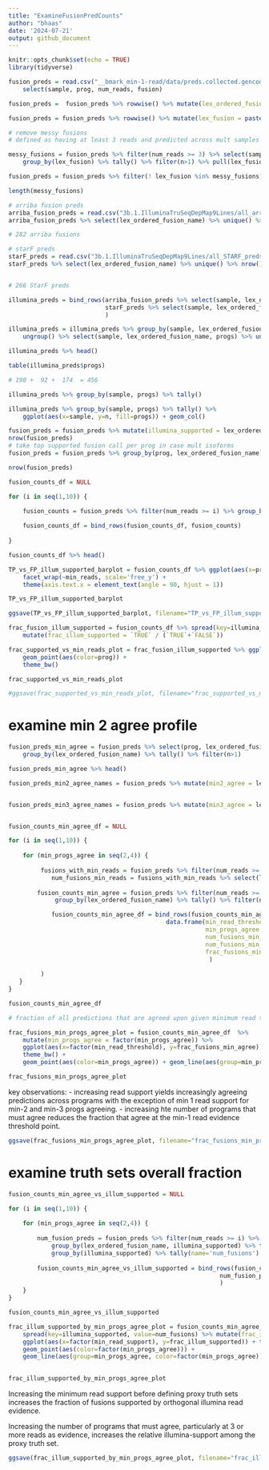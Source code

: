 ```yaml
---
title: "ExamineFusionPredCounts"
author: "bhaas"
date: '2024-07-21'
output: github_document
---
```


```r
knitr::opts_chunk$set(echo = TRUE)
library(tidyverse)
```


```r

fusion_preds = read.csv("__bmark_min-1-read/data/preds.collected.gencode_mapped.wAnnot.gz", header=T, sep="\t") %>% 
    select(sample, prog, num_reads, fusion)

fusion_preds =  fusion_preds %>% rowwise() %>% mutate(lex_ordered_fusion_name = paste0(sample, "|", paste0(collapse="--", sort(str_split(fusion, "--")[[1]])))) 

```


```r

fusion_preds = fusion_preds %>% rowwise() %>% mutate(lex_fusion = paste0(collapse="--", sort(str_split(fusion, "--")[[1]])))

```


```r

# remove messy fusions
# defined as having at least 3 reads and predicted across mult samples

messy_fusions = fusion_preds %>% filter(num_reads >= 3) %>% select(sample, lex_fusion) %>% unique() %>%
    group_by(lex_fusion) %>% tally() %>% filter(n>1) %>% pull(lex_fusion)

fusion_preds = fusion_preds %>% filter(! lex_fusion %in% messy_fusions)    

length(messy_fusions)

```





```r
# arriba fusion preds
arriba_fusion_preds = read.csv("3b.1.IlluminaTruSeqDepMap9Lines/all_arriba_high_preds.tsv", sep="\t", header=T, stringsAsFactors = F)
arriba_fusion_preds %>% select(lex_ordered_fusion_name) %>% unique() %>% nrow()

# 282 arriba fusions
```


```r
# starF preds
starF_preds = read.csv("3b.1.IlluminaTruSeqDepMap9Lines/all_STARF_preds.tsv", sep="\t", header=T, stringsAsFactors = F)
starF_preds %>% select(lex_ordered_fusion_name) %>% unique() %>% nrow()


# 266 StarF preds

```



```r

illumina_preds = bind_rows(arriba_fusion_preds %>% select(sample, lex_ordered_fusion_name) %>% unique() %>% mutate(prog='arriba'),
                           starF_preds %>% select(sample, lex_ordered_fusion_name) %>% unique() %>% mutate(prog='starF')
                           )

illumina_preds = illumina_preds %>% group_by(sample, lex_ordered_fusion_name) %>% mutate(progs = paste0(collapse=',', prog)) %>%
    ungroup() %>% select(sample, lex_ordered_fusion_name, progs) %>% unique()

illumina_preds %>% head()

```

```r

table(illumina_preds$progs)

# 190 +  92 +  174  = 456

```


```r

illumina_preds %>% group_by(sample, progs) %>% tally() 

```




```r

illumina_preds %>% group_by(sample, progs) %>% tally() %>%
    ggplot(aes(x=sample, y=n, fill=progs)) + geom_col()


```


```r


fusion_preds = fusion_preds %>% mutate(illumina_supported = lex_ordered_fusion_name %in% illumina_preds$lex_ordered_fusion_name)
nrow(fusion_preds)
# take top supported fusion call per prog in case mult isoforms
fusion_preds = fusion_preds %>% group_by(prog, lex_ordered_fusion_name) %>% arrange(desc(num_reads)) %>% filter(row_number() == 1) %>% ungroup()

nrow(fusion_preds)
```


```r

fusion_counts_df = NULL

for (i in seq(1,10)) {
    
    fusion_counts = fusion_preds %>% filter(num_reads >= i) %>% group_by(prog, illumina_supported) %>% tally() %>% mutate(min_reads=i)

    fusion_counts_df = bind_rows(fusion_counts_df, fusion_counts)
    
}

fusion_counts_df %>% head()

```

```r

TP_vs_FP_illum_supported_barplot = fusion_counts_df %>% ggplot(aes(x=prog, y=n)) + geom_col(aes(fill=illumina_supported)) +
    facet_wrap(~min_reads, scale='free_y') +
    theme(axis.text.x = element_text(angle = 90, hjust = 1)) 

TP_vs_FP_illum_supported_barplot
```
```r

ggsave(TP_vs_FP_illum_supported_barplot, filename="TP_vs_FP_illum_supported_barplot.svg", width=7, height=4.5)

```

```r

frac_fusion_illum_supported = fusion_counts_df %>% spread(key=illumina_supported, value=n) %>% 
    mutate(frac_illum_supported = `TRUE` / (`TRUE`+`FALSE`)) 


```


```r

frac_supported_vs_min_reads_plot = frac_fusion_illum_supported %>% ggplot(aes(x=min_reads, y=frac_illum_supported)) + geom_line(aes(groups=prog, color=prog)) +
    geom_point(aes(color=prog)) +
    theme_bw()

frac_supported_vs_min_reads_plot
```



```r

#ggsave(frac_supported_vs_min_reads_plot, filename="frac_supported_vs_min_reads_plot.svg", width=7, height=4.5)


```


# examine min 2 agree profile

```r

fusion_preds_min_agree = fusion_preds %>% select(prog, lex_ordered_fusion_name) %>% unique() %>%
    group_by(lex_ordered_fusion_name) %>% tally() %>% filter(n>1)

fusion_preds_min_agree %>% head()

```

```r

fusion_preds_min2_agree_names = fusion_preds %>% mutate(min2_agree = lex_ordered_fusion_name %in% (fusion_preds_min_agree %>% filter(n>=2) %>% pull(lex_ordered_fusion_name)) )


fusion_preds_min3_agree_names = fusion_preds %>% mutate(min3_agree = lex_ordered_fusion_name %in% (fusion_preds_min_agree %>% filter(n>=3) %>% pull(lex_ordered_fusion_name)) )



```

```r

fusion_counts_min_agree_df = NULL

for (i in seq(1,10)) {
    
    for (min_progs_agree in seq(2,4)) {
        
         fusions_with_min_reads = fusion_preds %>% filter(num_reads >= i) 
            num_fusions_min_reads = fusions_with_min_reads %>% select(lex_ordered_fusion_name) %>% unique() %>% nrow()
    
        fusion_counts_min_agree = fusion_preds %>% filter(num_reads >= i) %>% 
             group_by(lex_ordered_fusion_name) %>% tally() %>% filter(n>=min_progs_agree) %>% nrow() 

            fusion_counts_min_agree_df = bind_rows(fusion_counts_min_agree_df, 
                                            data.frame(min_read_threshold = i,
                                                       min_progs_agree = min_progs_agree,
                                                       num_fusions_min_reads = num_fusions_min_reads,
                                                       num_fusions_min_agree = fusion_counts_min_agree,
                                                       frac_fusions_min_agree = fusion_counts_min_agree/num_fusions_min_reads
                                                        ) 
                                            
         )
   }   
}

fusion_counts_min_agree_df 

```


```r

# fraction of all predictions that are agreed upon given minimum read thresholds applied

frac_fusions_min_progs_agree_plot = fusion_counts_min_agree_df  %>%
    mutate(min_progs_agree = factor(min_progs_agree)) %>%
    ggplot(aes(x=factor(min_read_threshold), y=frac_fusions_min_agree)) + 
    theme_bw() +
    geom_point(aes(color=min_progs_agree)) + geom_line(aes(group=min_progs_agree, color=min_progs_agree))

frac_fusions_min_progs_agree_plot

```

key observations:
- increasing read support yields increasingly agreeing predictions across programs with the exception of min 1 read support for min-2 and min-3 progs agreeing.
- increasing hte number of programs that must agree reduces the fraction that agree at the min-1 read evidence threshold point.





```r

ggsave(frac_fusions_min_progs_agree_plot, filename="frac_fusions_min_progs_agree_plot.svg", width=7, height=4.5)


```

# examine truth sets overall fraction


```r

fusion_counts_min_agree_vs_illum_supported = NULL

for (i in seq(1,10)) {
    
    for (min_progs_agree in seq(2,4)) {
        
        num_fusion_preds = fusion_preds %>% filter(num_reads >= i) %>%
            group_by(lex_ordered_fusion_name, illumina_supported) %>% tally() %>% filter(n > min_progs_agree) %>% ungroup() %>%
            group_by(illumina_supported) %>% tally(name='num_fusions')
        
        fusion_counts_min_agree_vs_illum_supported = bind_rows(fusion_counts_min_agree_vs_illum_supported, 
                                                           num_fusion_preds %>% mutate(min_read_support = i, min_progs_agree = min_progs_agree)
                                                           )
    }
}

fusion_counts_min_agree_vs_illum_supported

```



```r

frac_illum_supported_by_min_progs_agree_plot = fusion_counts_min_agree_vs_illum_supported %>% 
    spread(key=illumina_supported, value=num_fusions) %>% mutate(frac_illum_supported = `TRUE`/(`TRUE`+`FALSE`)) %>%
    ggplot(aes(x=factor(min_read_support), y=frac_illum_supported)) + theme_bw() +
    geom_point(aes(color=factor(min_progs_agree))) + 
    geom_line(aes(group=min_progs_agree, color=factor(min_progs_agree)))
   

frac_illum_supported_by_min_progs_agree_plot

```


Increasing the minimum read support before defining proxy truth sets increases the fraction of fusions supported by orthogonal illumina read evidence.

Increasing the number of programs that must agree, particularly at 3 or more reads as evidence, increases the relative illumina-support among the proxy truth set.


```r

ggsave(frac_illum_supported_by_min_progs_agree_plot, filename="frac_illum_supported_by_min_progs_agree_plot.svg", width=7, height=4.5)

```




